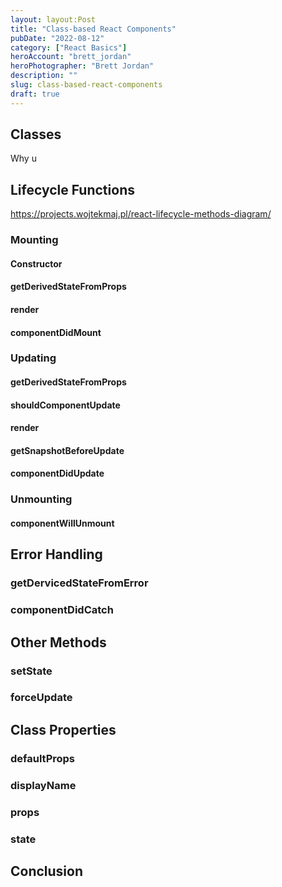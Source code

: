 ```yaml
---
layout: layout:Post
title: "Class-based React Components"
pubDate: "2022-08-12"
category: ["React Basics"]
heroAccount: "brett_jordan"
heroPhotographer: "Brett Jordan"
description: ""
slug: class-based-react-components
draft: true
---
```


## Classes

Why u

## Lifecycle Functions

https://projects.wojtekmaj.pl/react-lifecycle-methods-diagram/

### Mounting

#### Constructor

#### getDerivedStateFromProps

#### render

#### componentDidMount

### Updating

#### getDerivedStateFromProps

#### shouldComponentUpdate

#### render

#### getSnapshotBeforeUpdate

#### componentDidUpdate

### Unmounting

#### componentWillUnmount

## Error Handling

### getDervicedStateFromError

### componentDidCatch

## Other Methods

### setState

### forceUpdate

## Class Properties

### defaultProps

### displayName

### props

### state

## Conclusion
